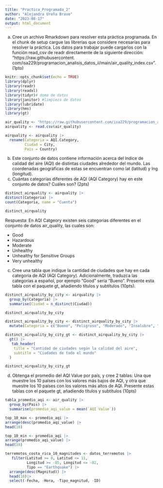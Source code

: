 ```yaml
---
title: "Practica_Programada_2"
author: "Alejandra Ureña Bravo"
date: "2023-08-17"
output: html_document
---
```



a. Cree un archivo Rmarkdown para resolver esta práctica programada. En el chunk de setup cargue las
librerías que considere necesarias para resolver la práctica. Los datos para trabajar puede cargarlos con
la función read_csv de readr directamente de la siguiente dirección: “https://raw.githubusercontent.
com/isa229/programacion_analisis_datos_ii/main/air_quality_index.csv”. (1pto)

```r
knitr::opts_chunk$set(echo = TRUE)
library(dplyr)
library(readr)
library(readxl)
library(tidyr)# doma de datos
library(janitor) #limpieza de datos
library(lubridate)
library(hms)
library(gt)
```

```r
air_quality <- "https://raw.githubusercontent.com/isa229/programacion_analisis_datos_ii/main/air_quality_index.csv"
airquality <- read.csv(air_quality)
```


```r
airquality <- airquality |>
  rename(Categoria = AQI.Category,
         Ciudad = City,
         Pais = Country)
```

b. Este conjunto de datos contiene información acerca del índice de calidad del aire (AQI) de distintas ciudades
alrededor del mundo. Las coordenadas geográficas de estas se encuentran como lat (latitud) y lng (longitud).
b. Cuántas categorías diferentes de AQI (AQI Category) hay en este conjunto de datos? Cuáles son?
(2pts)

```r
distinct_airquality <- airquality |>  
distinct(Categoria) |>
count(Categoria, name = "Cuenta")
```
```r
distinct_airquality
```

Respuesta: En AQI Catgeory existen seis categorias diferentes en el conjunto de datos air_quality, las cuales son:


- Good
- Hazardous
- Moderate
- Unhealthy
- Unhealthy for Sensitive Groups
- Very unhealthy


c. Cree una tabla que indique la cantidad de ciudades que hay en cada categoría de AQI (AQI Category).
Adicionalmente, traduzca las categorías a español, por ejemplo “Good” sería “Bueno”. Presente esta
tabla con el paquete gt, añadiendo títulos y subtítulos (10pts).


```r
distinct_airquality_by_city <- airquality |>
  group_by(Categoria) |>
  summarise(Ciudad = n_distinct(Ciudad))

distinct_airquality_by_city
```


```r
distinct_airquality_by_city <- distinct_airquality_by_city |> 
  mutate(Categoria = c("Bueno", "Peligroso", "Moderado", "Insalubre", "Insalubre para grupos sensibles", "Muy insalubre"))
```


```r
distinct_airquality_by_city_gt <- distinct_airquality_by_city |> 
  gt() |> 
   tab_header(
    title = "Cantidad de ciudades según la calidad del aire",
    subtitle = "Ciudades de todo el mundo"
  )
```

```r
distinct_airquality_by_city_gt
```

d. Obtenga el promedio del AQI Value por país, y cree 2 tablas: Una que muestre los 10 países con los
valores más bajos de AQI, y otra que muestre los 10 países con los valores más altos de AQI. Presente
estas tablas con el paquete gt, añadiendo títulos y subtítulos (10pts)

```r
tabla_promedio_aqi <- air_quality |> 
  group_by(Pais) |> 
  summarise(promedio_aqi_value = mean(`AQI Value`))

top_10_max <- promedio_aqi |> 
arrange(desc(promedio_aqi_value) |> 
head(10)

top_10_min <- promedio_aqi |> 
arrange(promedio_aqi_value) |> 
head(10)
```


```r
terremotos_costa_rica_10_magnitudes <- datos_terremotos |>
   filter(Latitud >= 8, Latitud <= 11, 
          Longitud >= -85, Longitud <= -82, 
          Tipo == "Earthquake") |>
  arrange(desc(Magnitud)) |>
  head(10)|>
  select(-Fecha, -Hora, -Tipo_magnitud, -ID)
```
